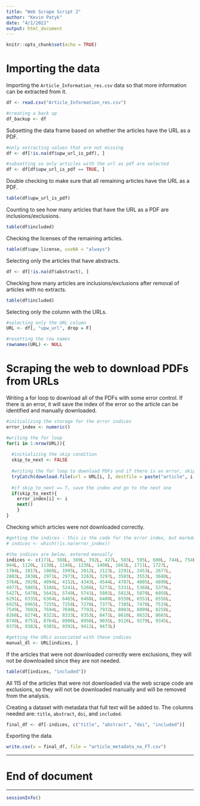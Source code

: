 ```yaml
---
title: "Web Scrape Script 2"
author: "Kevin Patyk"
date: "4/1/2022"
output: html_document
---
```


```r
knitr::opts_chunk$set(echo = TRUE)
```

# Importing the data

Importing the `Article_Information_res.csv` data so that more information can be extracted from it.
```r
df <- read.csv("Article_Information_res.csv")

#creating a back up
df_backup <- df
```

Subsetting the data frame based on whether the articles have the URL as a PDF.
```r
#only extracting values that are not missing
df <- df[!is.na(df$upw_url_is_pdf), ]

#subsetting so only articles with the url as pdf are selected
df <- df[df$upw_url_is_pdf == TRUE, ]
```

Double checking to make sure that all remaining articles have the URL as a PDF.
```r
table(df$upw_url_is_pdf)
```

Counting to see how many articles that have the URL as a PDF are inclusions/exclusions.
```r
table(df$included)
```

Checking the licenses of the remaining articles.
```r
table(df$upw_license, useNA = "always")
```

Selecting only the articles that have abstracts.
```r
df <- df[!is.na(df$abstract), ]
```

Checking how many articles are inclusions/exclusions after removal of articles with no extracts.
```r
table(df$included)
```

Selecting only the column with the URLs.
```r
#selecting only the URL column
URL <- df[, "upw_url", drop = F]

#resetting the row names
rownames(URL) <- NULL
```

# Scraping the web to download PDFs from URLs

Writing a for loop to download all of the PDFs with some error control. If there is an error, it will save the index of the error so the article can be identified and manually downloaded.
```r
#initializing the storage for the error indices
error_index <- numeric()

#writing the for loop
for(i in 1:nrow(URL)){
  
  #initializing the skip condition
  skip_to_next <- FALSE
  
  #writing the for loop to download PDFs and if there is an error, skip_to_next will = T
  tryCatch(download.file(url = URL[i, ], destfile = paste("article", i, ".pdf", sep = ""), mode = "wb"), error = function(e) {skip_to_next <<- TRUE})
  
  #if skip_to_next == T, save the index and go to the next one 
  if(skip_to_next){
    error_index[i] <- i
    next()
    }  
}

```

Checking which articles were not downloaded correctly.
```r
#getting the indices - this is the code for the error index, but markdown will not accept it because the web scrape above is needed to run it but it is set to eval = FALSE so all of the PDFs do not need to redownload in order to compile into HTML
# indices <- which(!is.na(error_index))

#the indices are below, entered manually
indices <- c(171L, 388L, 389L, 392L, 427L, 583L, 595L, 600L, 744L, 754L, 
944L, 1120L, 1130L, 1140L, 1236L, 1408L, 1661L, 1711L, 1727L, 
1784L, 1817L, 1868L, 1995L, 2012L, 2123L, 2291L, 2453L, 2677L, 
2803L, 2838L, 2971L, 2973L, 3263L, 3297L, 3503L, 3553L, 3680L, 
3764L, 3929L, 4094L, 4152L, 4343L, 4544L, 4787L, 4805L, 4899L, 
4977L, 5085L, 5186L, 5241L, 5266L, 5271L, 5331L, 5368L, 5379L, 
5427L, 5478L, 5642L, 5740L, 5741L, 5801L, 5813L, 5870L, 6058L, 
6291L, 6335L, 6364L, 6465L, 6468L, 6480L, 6550L, 6551L, 6556L, 
6925L, 6965L, 7255L, 7258L, 7278L, 7377L, 7385L, 7470L, 7519L, 
7549L, 7602L, 7694L, 7698L, 7792L, 7932L, 8083L, 8099L, 8258L, 
8268L, 8274L, 8322L, 8333L, 8353L, 8471L, 8610L, 8632L, 8665L, 
8740L, 8751L, 8764L, 8906L, 8956L, 9035L, 9126L, 9279L, 9345L, 
9379L, 9382L, 9385L, 9392L, 9412L, 9473L)

#getting the URLs associated with these indices
manual_dl <- URL[indices, ]
```

If the articles that were not downloaded correctly were exclusions, they will not be downloaded since they are not needed.
```r
table(df[indices, "included"])
```

All 115 of the articles that were not downloaded via the web scrape code are exclusions, so they will not be downloaded manually and will be removed from the analysis. 

Creating a dataset with metadata that full text will be added to. The columns needed are: `title`, `abstract`, `doi`, and `included`. 
```r
final_df <- df[-indices, c("title", "abstract", "doi", "included")]
```

Exporting the data.
```r
write.csv(x = final_df, file = "article_metadata_no_FT.csv")
```

-----

# End of document

-----

```r
sessionInfo()
```

